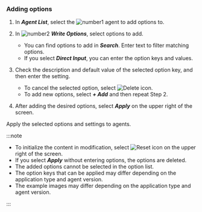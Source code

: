 ### Adding options

<ProdImg img='app-set-agent-in-service.png' desc='Agent CONFIG.' />

1.  In **_Agent List_**, select the ![number1](/img/number-01.png) agent to add options to.

2.  In ![number2](/img/number-02.png) **_Write Options_**, select options to add.

    <ImgLang img='add-agent-option.png' desc='' />

    -   You can find options to add in **_Search_**. Enter text to filter matching options.
    -   If you select **_Direct Input_**, you can enter the option keys and values.

3.  Check the description and default value of the selected option key, and then enter the setting.

    <ImgLang img='add-agent-option-value.png' desc='' />

    -   To cancel the selected option, select ![Delete icon](/img/ico-trash.svg).
    -   To add new options, select **_+ Add_** and then repeat Step 2.

4.  After adding the desired options, select **_Apply_** on the upper right of the screen.

Apply the selected options and settings to agents.

:::note

-   To initialize the content in modification, select ![Reset icon](/img/ico-refresh.svg) on the upper right of the screen.
-   If you select **_Apply_** without entering options, the options are deleted.
-   The added options cannot be selected in the option list.
-   The option keys that can be applied may differ depending on the application type and agent version.
-   The example images may differ depending on the application type and agent version.

:::
